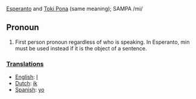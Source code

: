 [[Esperanto]] and [[Toki Pona]] (same meaning); SAMPA /mi/

==Pronoun==
#First person pronoun regardless of who is speaking. In Esperanto, min must be used instead if it is the object of a sentence.

=== [[Translation]]s ===

*[[English]]: [[I]]
*[[Dutch]]: [[ik]]
*[[Spanish]]: [[yo]]